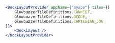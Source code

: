```jsx
<DockLayoutProvider appName={"myapp"} tiles={[
    GlowbuzzerTileDefinitions.CONNECT,
    GlowbuzzerTileDefinitions.GCODE,
    GlowbuzzerTileDefinitions.CARTESIAN_JOG
]}>
    <DockLayout />
</DockLayoutProvider>
```